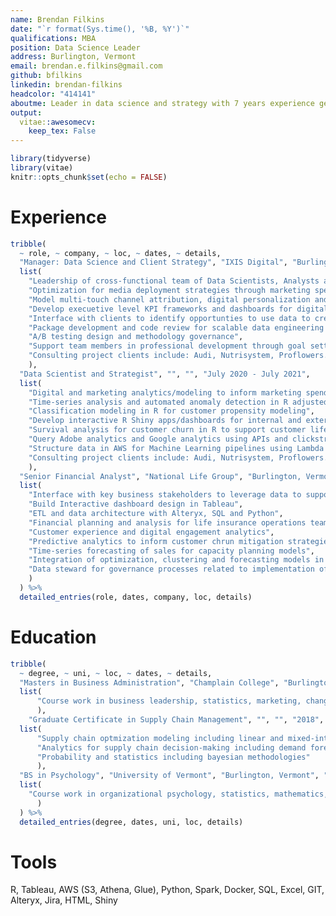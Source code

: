 ```yaml
---
name: Brendan Filkins
date: "`r format(Sys.time(), '%B, %Y')`"
qualifications: MBA
position: Data Science Leader
address: Burlington, Vermont
email: brendan.e.filkins@gmail.com
github: bfilkins
linkedin: brendan-filkins
headcolor: "414141"
aboutme: Leader in data science and strategy with 7 years experience generating business value from data through quantitative analysis, data storytelling and bringing business stakeholders together
output: 
  vitae::awesomecv:
    keep_tex: False
---
```


```r
library(tidyverse)
library(vitae)
knitr::opts_chunk$set(echo = FALSE)
```


# Experience
```r
tribble(
  ~ role, ~ company, ~ loc, ~ dates, ~ details,
  "Manager: Data Science and Client Strategy", "IXIS Digital", "Burlington, Vermont", "July 2021 - Present", 
  list(
    "Leadership of cross-functional team of Data Scientists, Analysts and UI/UX designer",
    "Optimization for media deployment strategies through marketing spend modeling",
    "Model multi-touch channel attribution, digital personalization and conversion propensity scores",
    "Develop execuetive level KPI frameworks and dashboards for digital, sales, supplychain and marketing audiences",
    "Interface with clients to identify opportunties to use data to create business value, specializing in applied data science",
    "Package development and code review for scalable data engineering pipelines in AWS",
    "A/B testing design and methodology governance",
    "Support team members in professional development through goal setting and advocating for development opportunities",
    "Consulting project clients include: Audi, Nutrisystem, Proflowers.com"
    ),
  "Data Scientist and Strategist", "", "", "July 2020 - July 2021", 
  list(
    "Digital and marketing analytics/modeling to inform marketing spend strategies and digital customer experience", 
    "Time-series analysis and automated anomaly detection in R adjusted for seasonality and trend",
    "Classification modeling in R for customer propensity modeling",
    "Develop interactive R Shiny apps/dashboards for internal and external use",
    "Survival analysis for customer churn in R to support customer life-time value modeling",
    "Query Adobe analytics and Google analytics using APIs and clickstream feed data", 
    "Structure data in AWS for Machine Learning pipelines using Lambda (Python), S3, Athena and Glue",
    "Consulting project clients include: Audi, Nutrisystem, Proflowers.com"
    ),
  "Senior Financial Analyst", "National Life Group", "Burlington, Vermont", "2016-2020", 
  list(
    "Interface with key business stakeholders to leverage data to support strategic decision-making",
    "Build Interactive dashboard design in Tableau",
    "ETL and data architecture with Alteryx, SQL and Python",
    "Financial planning and analysis for life insurance operations teams",
    "Customer experience and digital engagement analytics",
    "Predictive analytics to inform customer chrun mitigation strategies",
    "Time-series forecasting of sales for capacity planning models",
    "Integration of optimization, clustering and forecasting models in Tableau with Rserve",
    "Data steward for governance processes related to implementation of an enterprise data model"
    )
  ) %>% 
  detailed_entries(role, dates, company, loc, details)
```

# Education

```r
tribble(
  ~ degree, ~ uni, ~ loc, ~ dates, ~ details,
  "Masters in Business Administration", "Champlain College", "Burlington, Vermont", "2017-2019", 
  list(
      "Course work in business leadership, statistics, marketing, change management, financial decision-making"
      ),
    "Graduate Certificate in Supply Chain Management", "", "", "2018", 
  list(
      "Supply chain optmization modeling including linear and mixed-integer programming",
      "Analytics for supply chain decision-making including demand forecasting with ARIMA",
      "Probability and statistics including bayesian methodologies"
      ),
  "BS in Psychology", "University of Vermont", "Burlington, Vermont", "2012", 
  list(
    "Course work in organizational psychology, statistics, mathematics, research methods, economics, marketing, spanish, biopsychology"
      )
  ) %>% 
  detailed_entries(degree, dates, uni, loc, details)
```
# Tools
R, Tableau, AWS (S3, Athena, Glue), Python, Spark, Docker, SQL, Excel, GIT, Alteryx, Jira, HTML, Shiny